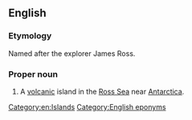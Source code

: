==English==
{{wikipedia}}

===Etymology===
Named after the explorer James Ross.

===Proper noun===
{{en-proper noun|head=[[Ross]] [[island|Island]]}}

# A [[volcanic]] island in the [[Ross Sea]] near [[Antarctica]].

[[Category:en:Islands]]
[[Category:English eponyms]]